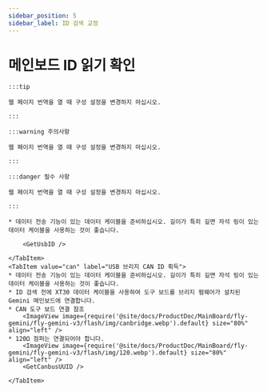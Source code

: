 ```yaml
---
sidebar_position: 5
sidebar_label: ID 검색 교정
---
```










# 메인보드 ID 읽기 확인

    :::tip

    웹 페이지 번역을 열 때 구성 설정을 변경하지 마십시오.

    :::

    :::warning 주의사항

    웹 페이지 번역을 열 때 구성 설정을 변경하지 마십시오.

    :::

    :::danger 필수 사항

    웹 페이지 번역을 열 때 구성 설정을 변경하지 마십시오.

    :::

<Tabs>
    <TabItem value="usb" label="USB ID 획득" default>
        
    * 데이터 전송 기능이 있는 데이터 케이블을 준비하십시오. 길이가 특히 길면 자석 링이 있는 데이터 케이블을 사용하는 것이 좋습니다.
    
        <GetUsbID />
        
    </TabItem>
    <TabItem value="can" label="USB 브리지 CAN ID 획득">
    * 데이터 전송 기능이 있는 데이터 케이블을 준비하십시오. 길이가 특히 길면 자석 링이 있는 데이터 케이블을 사용하는 것이 좋습니다.
    * ID 검색 전에 XT30 데이터 케이블을 사용하여 도구 보드를 브리지 펌웨어가 설치된 Gemini 메인보드에 연결합니다.
    * CAN 도구 보드 연결 참조
        <ImageView image={require('@site/docs/ProductDoc/MainBoard/fly-gemini/fly-gemini-v3/flash/img/canbridge.webp').default} size="80%" align="left" /> 
    * 120Ω 점퍼는 연결되어야 합니다.
        <ImageView image={require('@site/docs/ProductDoc/MainBoard/fly-gemini/fly-gemini-v3/flash/img/120.webp').default} size="80%" align="left" /> 
        <GetCanbusUUID />

    </TabItem>
</Tabs>